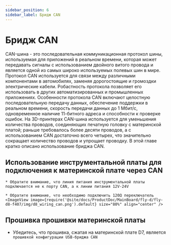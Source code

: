 ```yaml
---
sidebar_position: 6
sidebar_label: Бридж CAN
---
```







# Бридж CAN

CAN-шина - это последовательная коммуникационная протокол шины, используемая для приложений в реальном времени, которая может передавать сигналы с использованием двойного витого провода и является одной из самых широко используемых полевых шин в мире. Протокол CAN используется для связи между различными компонентами в автомобилях, заменяя дорогостоящие и громоздки электрические кабели. Робастность протокола позволяет его использовать в других автоматизированных и промышленных приложениях. Особенности протокола CAN включают целостную последовательную передачу данных, обеспечение поддержки в реальном времени, скорость передачи данных до 1 Мбит/с, одновременное наличие 11-битного адреса и способности к проверке ошибок.
На 3D-принтерах CAN-шина используется для уменьшения количества проводов, соединяющих печатную головку с материнской платой; раньше требовалось более десяти проводов, а с использованием CAN достаточно всего четырех, что значительно сокращает количество проводов и упрощает проводку.
В этой главе кратко описано использование бриджа CAN.

## Использование инструментальной платы для подключения к материнской плате через CAN

    * Обратите внимание, что линия питания инструментальной платы подключается не к порту CAN, а к линии питания 12V-24V
    
    * Обратите внимание, что необходимо подключить 120Ω переключатель
    <ImageView image={require('@site/docs/ProductDoc/MainBoard/fly-d/fly-d8-f407/img/d8_wiring_can.png').default} size="80%" align="center" />

## Прошивка прошивки материнской платы

* Убедитесь, что прошивка, сжатая на материнской плате D7, является `прошивкой конфигурации USB-бриджа CAN`


    <GetCanbusUUID />